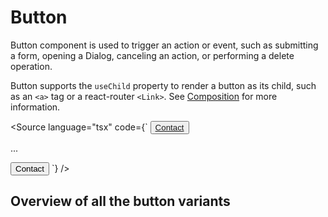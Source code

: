 
<Meta title="Button" />

# Button

Button component is used to trigger an action or event, such as submitting a form, opening a Dialog, canceling an action, or performing a delete operation.

Button supports the `useChild` property to render a button as its child, such as an `<a>` tag or a react-router `<Link>`. See [Composition](/docs/docs-composition--docs) for more information.

<Source
    language="tsx"
    code={`
<Button asChild>
    <a href="/contact">Contact</a>
</Button>

...


<Button asChild>
    <Link to="/contact">Contact</Link>
</Button>
`} />

<Canvas of={AsChildLink} />

## Overview of all the button variants

<Canvas of={Overview} />
